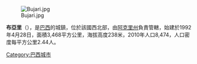 {{coord|09|49|51|S|67|57|07|W|scale:30000|display=title}}

[[Image:Bujari.jpg|right]]

'''布亞里'''（{{lang-pt|Bujari}}），是[[巴西|巴西]]的城鎮，位於該國西北部，由[[阿克里州|阿克里州]]負責管轄，始建於1992年4月28日，面積3,468平方公里，海拔高度238米，2010年人口8,474，人口密度每平方公里2.44人。

{{Brazil-geo-stub}}{{阿克里州市鎮|state=collapsed}}
[[Category:巴西城市|Category:巴西城市]]